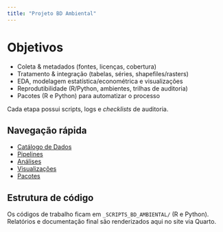 ```yaml
---
title: "Projeto BD Ambiental"
---
```


# Objetivos
- Coleta & metadados (fontes, licenças, cobertura)
- Tratamento & integração (tabelas, séries, shapefiles/rasters)
- EDA, modelagem estatística/econométrica e visualizações
- Reprodutibilidade (R/Python, ambientes, trilhas de auditoria)
- Pacotes (R e Python) para automatizar o processo

::: callout-note
Cada etapa possui scripts, logs e *checklists* de auditoria.
:::

## Navegação rápida
- [Catálogo de Dados](data_catalog/index.qmd)
- [Pipelines](pipelines/index.qmd)
- [Análises](analysis/index.qmd)
- [Visualizações](viz/index.qmd)
- [Pacotes](packages/index.qmd)

## Estrutura de código
Os códigos de trabalho ficam em `_SCRIPTS_BD_AMBIENTAL/` (R e Python).  
Relatórios e documentação final são renderizados aqui no site via Quarto.

<!-- trigger build 2025-09-20T17:33:39 -->
